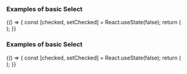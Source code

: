
<Meta title="DCXLibrary/Form/FormSelect" component={FormSelect} />

### Examples of basic Select

<Canvas>
  <Story name="basic">
    {() => {
      const [checked, setChecked] = React.useState(false);
      return (
        <div>
                 <FormSelect
                    id="myId"
                    name="the name"
                    options={[{ label: 'option1', value: 'value1' }, { label: 'option2', value: 'value2' }]}
                 />
              </div>
      );
    }}
  </Story>
</Canvas>

### Examples of basic Select

<Canvas>
  <Story name="color">
    {() => {
      const [checked, setChecked] = React.useState(false);
      return (
        <div>
             <FormSelect
                id="myId"
                name="the name"
                options={[{ label: 'option1', value: 'value1' }, { label: 'option2', value: 'value2' }]}
                selectProps = {{
                  style: {fontSize: '20px', color: 'blue', fontWeight: 'bold'},
                }}
             />
         </div>
      );
    }}
  </Story>
</Canvas>